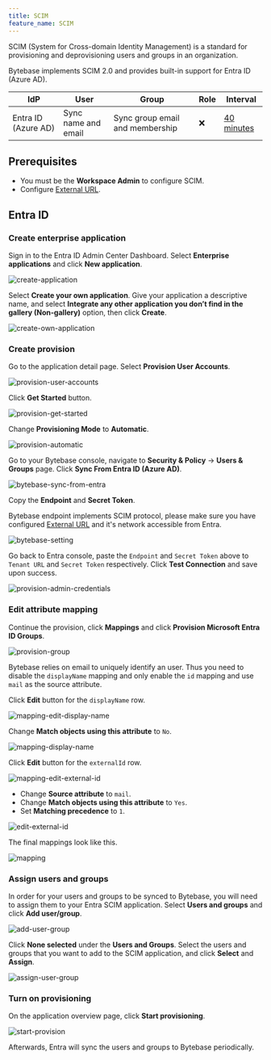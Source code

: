 ```yaml
---
title: SCIM
feature_name: SCIM
---
```


SCIM (System for Cross-domain Identity Management) is a standard for provisioning and deprovisioning users and groups in an organization.

Bytebase implements SCIM 2.0 and provides built-in support for Entra ID (Azure AD).

| IdP                 | User                | Group                           | Role | Interval                                                                                                                                                                                      |
| ------------------- | ------------------- | ------------------------------- | ---- | --------------------------------------------------------------------------------------------------------------------------------------------------------------------------------------------- |
| Entra ID (Azure AD) | Sync name and email | Sync group email and membership | ❌   | [40 minutes](https://learn.microsoft.com/en-us/entra/identity/app-provisioning/application-provisioning-when-will-provisioning-finish-specific-user#how-long-will-it-take-to-provision-users) |

## Prerequisites

- You must be the **Workspace Admin** to configure SCIM.
- Configure [External URL](/docs/get-started/install/external-url).

## Entra ID

<TutorialBlock url="https://learn.microsoft.com/en-us/entra/identity/app-provisioning/configure-automatic-user-provisioning-portal" title="Managing user account provisioning for enterprise apps in the Microsoft Entra admin center" />

### Create enterprise application

Sign in to the Entra ID Admin Center Dashboard. Select **Enterprise applications** and click **New application**.

![create-application](/content/docs/administration/scim/entra/create-application.webp)

Select **Create your own application**. Give your application a descriptive name, and select **Integrate any other application you don’t find in the gallery (Non-gallery)** option, then click **Create**.

![create-own-application](/content/docs/administration/scim/entra/create-own-application.webp)

### Create provision

Go to the application detail page. Select **Provision User Accounts**.

![provision-user-accounts](/content/docs/administration/scim/entra/provision-user-accounts.webp)

Click **Get Started** button.

![provision-get-started](/content/docs/administration/scim/entra/provision-get-started.webp)

Change **Provisioning Mode** to **Automatic**.

![provision-automatic](/content/docs/administration/scim/entra/provision-automatic.webp)

Go to your Bytebase console, navigate to **Security & Policy** -> **Users & Groups** page. Click **Sync From Entra ID (Azure AD)**.

![bytebase-sync-from-entra](/content/docs/administration/scim/entra/bytebase-sync-from-entra.webp)

Copy the **Endpoint** and **Secret Token**.

<HintBlock type="info">

Bytebase endpoint implements SCIM protocol, please make sure you have configured [External URL](/docs/get-started/install/external-url) and it's network accessible from Entra.

</HintBlock>

![bytebase-setting](/content/docs/administration/scim/entra/bytebase-setting.webp)

Go back to Entra console, paste the `Endpoint` and `Secret Token` above to `Tenant URL` and `Secret Token` respectively.
Click **Test Connection** and save upon success.

![provision-admin-credentials](/content/docs/administration/scim/entra/provision-admin-credentials.webp)

### Edit attribute mapping

Continue the provision, click **Mappings** and click **Provision Microsoft Entra ID Groups**.

![provision-group](/content/docs/administration/scim/entra/provision-group.webp)

<HintBlock type="info">

Bytebase relies on email to uniquely identify an user. Thus you need to disable the `displayName` mapping and only
enable the `id` mapping and use `mail` as the source attribute.

</HintBlock>

Click **Edit** button for the `displayName` row.

![mapping-edit-display-name](/content/docs/administration/scim/entra/mapping-edit-display-name.webp)

Change **Match objects using this attribute** to `No`.

![mapping-display-name](/content/docs/administration/scim/entra/mapping-display-name.webp)

Click **Edit** button for the `externalId` row.

![mapping-edit-external-id](/content/docs/administration/scim/entra/mapping-edit-external-id.webp)

- Change **Source attribute** to `mail`.
- Change **Match objects using this attribute** to `Yes`.
- Set **Matching precedence** to `1`.

![edit-external-id](/content/docs/administration/scim/entra/mapping-external-id.webp)

The final mappings look like this.

![mapping](/content/docs/administration/scim/entra/mapping.webp)

### Assign users and groups

In order for your users and groups to be synced to Bytebase, you will need to assign them to your Entra SCIM application. Select **Users and groups** and click **Add user/group**.

![add-user-group](/content/docs/administration/scim/entra/add-user-group.webp)

Click **None selected** under the **Users and Groups**. Select the users and groups that you want to add to the SCIM application, and click **Select** and **Assign**.

![assign-user-group](/content/docs/administration/scim/entra/assign-user-group.webp)

### Turn on provisioning

On the application overview page, click **Start provisioning**.

![start-provision](/content/docs/administration/scim/entra/start-provision.webp)

Afterwards, Entra will sync the users and groups to Bytebase periodically.
